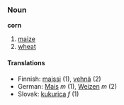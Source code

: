 ===Noun===
'''corn'''

#[[maize]]
#[[wheat]]
<!-- add here other meanings -->

====Translations====
*Finnish: [[maissi]] (1), [[vehnä]] (2)
*German: [[Mais]] ''m'' (1), [[Weizen]] ''m'' (2)
*Slovak: [[kukurica#Slovak|kukurica]] ''f'' (1)